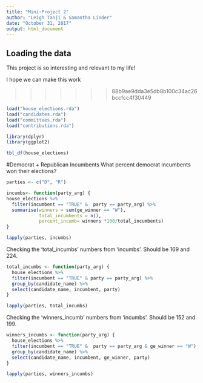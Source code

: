 ```yaml
---
title: "Mini-Project 2"
author: "Leigh Tanji & Samantha Linder"
date: "October 31, 2017"
output: html_document
---
```



## Loading the data

This project is so interesting and relevant to my life!

I hope we can make this work

>>>>>>> 88b9ae9dda3e5db8b100c34ac26bccfcc4f30449
```r
load("house_elections.rda")
load("candidates.rda")
load("committees.rda")
load("contributions.rda")
```

```r
library(dplyr)
library(ggplot2)
```

```r
tbl_df(house_elections)
```

#Democrat + Republican Incumbents
What percent democrat incumbents won their elections?
```r
parties <- c("D", "R")

incumbs<- function(party_arg) {
house_elections %>%
  filter(incumbent == "TRUE" &  party == party_arg) %>%
  summarise(winners = sum(ge_winner == "W"), 
            total_incumbents = n(),
            percent_incumb= winners *100/total_incumbents) 
}

lapply(parties, incumbs)
```

Checking the 'total_incumbs' numbers from 'incumbs'. Should be 169 and 224. 
```r
total_incumbs <- function(party_arg) {
  house_elections %>%
  filter(incumbent == "TRUE" & party == party_arg) %>%
  group_by(candidate_name) %>%
  select(candidate_name, incumbent, party)
}

lapply(parties, total_incumbs)
```

Checking the 'winners_incumb' numbers from 'incumbs'. Should be 152 and 199.
```r
winners_incumbs <- function(party_arg) {
  house_elections %>%
  filter(incumbent == "TRUE" &  party == party_arg & ge_winner == "W") %>%
  group_by(candidate_name) %>%
  select(candidate_name, incumbent, ge_winner, party)
}

lapply(parties, winners_incumbs)
```





























